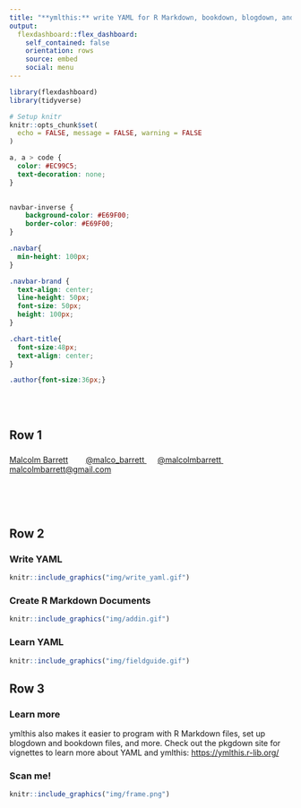 ```yaml
---
title: "**ymlthis:** write YAML for R Markdown, bookdown, blogdown, and more"
output: 
  flexdashboard::flex_dashboard:
    self_contained: false
    orientation: rows
    source: embed
    social: menu
---
```



```r
library(flexdashboard)
library(tidyverse)

# Setup knitr
knitr::opts_chunk$set(
  echo = FALSE, message = FALSE, warning = FALSE
)
```


```css
a, a > code {
  color: #EC99C5;
  text-decoration: none;
}

 
navbar-inverse {
    background-color: #E69F00;
    border-color: #E69F00;
}

.navbar{
  min-height: 100px;
}

.navbar-brand {
  text-align: center;
  line-height: 50px;
  font-size: 50px;
  height: 100px;
}

.chart-title{
  font-size:48px;
  text-align: center;
}

.author{font-size:36px;}

```

<br><br>


## Row 1 {data-height=15}

###

<span class = "author">[Malcolm Barrett](http://malco.io/)</span>  &nbsp;&nbsp;&nbsp;&nbsp;
<i class="fab fa-twitter"></i> &nbsp; <a href='https://twitter.com/malco_barrett'> @malco_barrett </a>&nbsp;&nbsp;
<i class="fab fa-github"></i> &nbsp; <a href='https://github.com/malcolmbarrett/'> @malcolmbarrett </a>&nbsp;&nbsp;
<i class="fas fa-envelope"></i> &nbsp; <a href='mailto:malcolmbarrett@gmail.com'> malcolmbarrett@gmail.com </a>

<br><br><br>

## Row 2 {data-height=85}

### **Write YAML**

```r
knitr::include_graphics("img/write_yaml.gif")
```


### **Create R Markdown Documents**

```r
knitr::include_graphics("img/addin.gif")
```



### **Learn YAML**


```r
knitr::include_graphics("img/fieldguide.gif")
```


## Row 3 {data-height=5} 

### **Learn more** {data-width=85}

<span class = "author">ymlthis also makes it easier to program with R Markdown files, set up blogdown and bookdown files, and more. Check out the pkgdown site for vignettes to learn more about YAML and ymlthis: [https://ymlthis.r-lib.org/](https://ymlthis.r-lib.org/)</span>


### **Scan me!** {data-width=15}
```r
knitr::include_graphics("img/frame.png")
```



